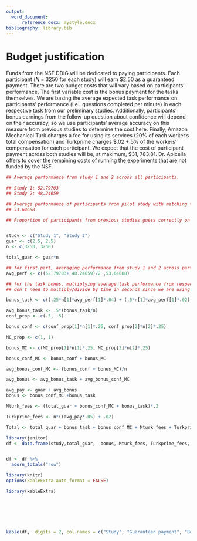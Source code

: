 ```yaml
---
output:
  word_document: 
      reference_docx: mystyle.docx
bibliography: library.bib
---
```


# Budget justification 

Funds from the NSF DDIG will be dedicated to paying participants. Each participant (*N* = 3250 for each study) will earn \$2.50 as a guaranteed payment. There are two budget costs that will vary based on participants' performance. The first variable cost is the bonus payment for the tasks themselves. We are basing the average expected task performance on participants' performance (i.e., questions completed per minute) in each respective task from our preliminary studies. Additionally, participants' bonus earnings from the follow-up question about confidence will depend on their accuracy, so we use participants' average accuracy on this measure from previous studies to determine the cost here. Finally, Amazon Mechanical Turk charges a fee for using its services (20% of each worker's total compensation) and Turkprime charges $.02 + 5% of the workers' compensation for each participant. We expect that the cost of participant payment across both studies will be, at maximum, \$31, 783.81. Dr. Apicella offers to cover the remaining costs of running the experiments that are not funded by the NSF. 

```r

## Average performance from study 1 and 2 across all participants. 

## Study 1: 52.79703
## Study 2: 48.24659

## Average performance of participants from pilot study with matching task across all 3 rounds within 60 seconds= 
## 53.64688

## Proportion of participants from previous studies guess correctly on conf = about 50% for all studies 


study <- c("Study 1", "Study 2")
guar <- c(2.5, 2.5)
n <- c(3250, 3250)

total_guar <- guar*n

## for first part, averaging performance from study 1 and 2 across participants. for second part, using performance from pilot
avg_perf <- c((52.79703+ 48.24659)/2 ,53.64688)

## for the task bonus, multiplying average task performance from respective previous study by the sample size for that specific condition (1/2 for piece-rate, only 1/4 for competition since only half of the half earn it), by the payment for that condition. 
## don't need to multiply/divide by time in seconds since we are using the same amount of time as previous studies.

bonus_task <- c((.25*n[1]*avg_perf[1]*.04) + (.5*n[1]*avg_perf[1]*.02),.5*n[2]*avg_perf[2]*.04)

avg_bonus_task <- .5*(bonus_task/n)
conf_prop <- c(.5, .5)

bonus_conf <- c(conf_prop[1]*n[1]*.25, conf_prop[2]*n[2]*.25)

MC_prop <- c(1, 1)

bonus_MC <- c(MC_prop[1]*n[1]*.25, MC_prop[2]*n[2]*.25)

bonus_conf_MC <- bonus_conf + bonus_MC

avg_bonus_conf_MC <- (bonus_conf + bonus_MC)/n

avg_bonus <- avg_bonus_task + avg_bonus_conf_MC

avg_pay <- guar + avg_bonus
bonus <- bonus_conf_MC +bonus_task 

Mturk_fees <- (total_guar + bonus_conf_MC + bonus_task)*.2

Turkprime_fees <- n*((avg_pay*.05) + .02)

Total <- total_guar + bonus_task + bonus_conf_MC + Mturk_fees + Turkprime_fees

library(janitor)
df <- data.frame(study,total_guar,  bonus, Mturk_fees, Turkprime_fees, Total) 


df <- df %>%
  adorn_totals("row")

library(knitr)
options(kableExtra.auto_format = FALSE)

library(kableExtra)


```

<br><br><br><br> 

```r
kable(df,  digits = 2, col.names = c("Study", "Guaranteed payment", "Bonus payment", "MTurk fees", "Turkprime fees", "Total cost"), caption = "Table 1. Budget calculation", format.args = list(big.mark = ","))
```

